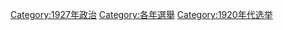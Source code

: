 [[Category:1927年政治|Category:1927年政治]]
[[Category:各年選舉|Category:各年選舉]]
[[Category:1920年代选举|Category:1920年代选举]]